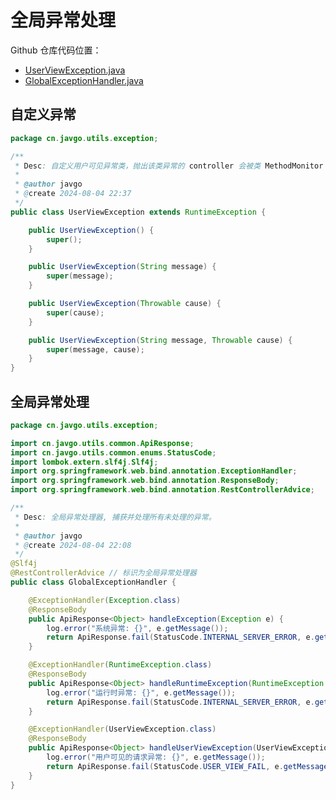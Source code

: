 # 全局异常处理

Github 仓库代码位置：

* [UserViewException.java](https://github.com/javgocn/javgo-utils/blob/release/src/main/java/cn/javgo/utils/exception/UserViewException.java)
* [GlobalExceptionHandler.java](https://github.com/javgocn/javgo-utils/blob/release/src/main/java/cn/javgo/utils/exception/GlobalExceptionHandler.java)

## 自定义异常

```java
package cn.javgo.utils.exception;

/**
 * Desc: 自定义用户可见异常类，抛出该类异常的 controller 会被类 MethodMonitor 进行拦截, 并把异常信息抛给用户看
 *
 * @author javgo
 * @create 2024-08-04 22:37
 */
public class UserViewException extends RuntimeException {

    public UserViewException() {
        super();
    }

    public UserViewException(String message) {
        super(message);
    }

    public UserViewException(Throwable cause) {
        super(cause);
    }

    public UserViewException(String message, Throwable cause) {
        super(message, cause);
    }
}
```

## 全局异常处理

```java
package cn.javgo.utils.exception;

import cn.javgo.utils.common.ApiResponse;
import cn.javgo.utils.common.enums.StatusCode;
import lombok.extern.slf4j.Slf4j;
import org.springframework.web.bind.annotation.ExceptionHandler;
import org.springframework.web.bind.annotation.ResponseBody;
import org.springframework.web.bind.annotation.RestControllerAdvice;

/**
 * Desc: 全局异常处理器, 捕获并处理所有未处理的异常。
 *
 * @author javgo
 * @create 2024-08-04 22:08
 */
@Slf4j
@RestControllerAdvice // 标识为全局异常处理器
public class GlobalExceptionHandler {

    @ExceptionHandler(Exception.class)
    @ResponseBody
    public ApiResponse<Object> handleException(Exception e) {
        log.error("系统异常: {}", e.getMessage());
        return ApiResponse.fail(StatusCode.INTERNAL_SERVER_ERROR, e.getMessage());
    }

    @ExceptionHandler(RuntimeException.class)
    @ResponseBody
    public ApiResponse<Object> handleRuntimeException(RuntimeException e) {
        log.error("运行时异常: {}", e.getMessage());
        return ApiResponse.fail(StatusCode.INTERNAL_SERVER_ERROR, e.getMessage());
    }

    @ExceptionHandler(UserViewException.class)
    @ResponseBody
    public ApiResponse<Object> handleUserViewException(UserViewException e) {
        log.error("用户可见的请求异常: {}", e.getMessage());
        return ApiResponse.fail(StatusCode.USER_VIEW_FAIL, e.getMessage());
    }
}
```